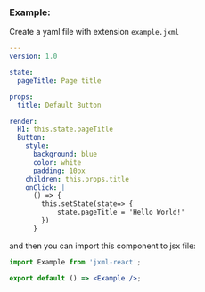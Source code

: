 ### Example:

Create a yaml file with extension `example.jxml`

```yaml
---
version: 1.0

state:
  pageTitle: Page title

props:
  title: Default Button

render:
  H1: this.state.pageTitle
  Button:
    style:
      background: blue
      color: white
      padding: 10px
    children: this.props.title
    onClick: |
      () => {
        this.setState(state=> {
            state.pageTitle = 'Hello World!'
        })
      }
```

and then you can import this component to jsx file:

```jsx
import Example from 'jxml-react';

export default () => <Example />;
```
